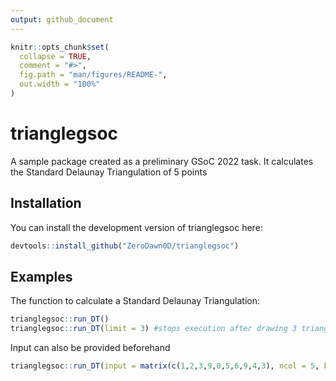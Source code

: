```yaml
---
output: github_document
---
```


<!-- README.md is generated from README.Rmd. Please edit that file -->

```r
knitr::opts_chunk$set(
  collapse = TRUE,
  comment = "#>",
  fig.path = "man/figures/README-",
  out.width = "100%"
)
```

# trianglegsoc

<!-- badges: start -->

<!-- badges: end -->

A sample package created as a preliminary GSoC 2022 task. It calculates the Standard Delaunay Triangulation of 5 points

## Installation

You can install the development version of trianglegsoc here:

``` r
devtools::install_github("ZeroDawn0D/trianglegsoc")
```

## Examples

The function to calculate a Standard Delaunay Triangulation:

``` r
trianglegsoc::run_DT() 
trianglegsoc::run_DT(limit = 3) #stops execution after drawing 3 triangles
```

Input can also be provided beforehand

```r
trianglegsoc::run_DT(input = matrix(c(1,2,3,9,0,5,6,9,4,3), ncol = 5, byrow = FALSE))
```

